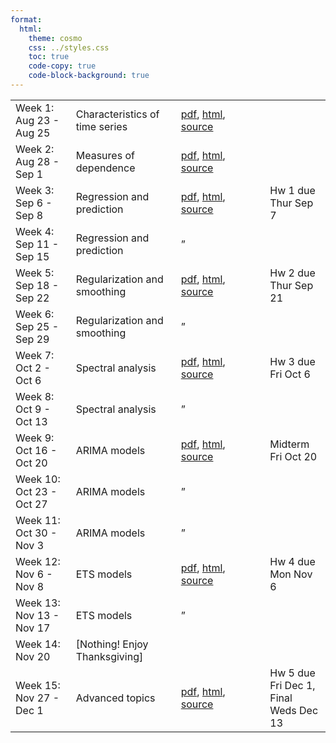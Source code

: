 ```yaml
---
format:
  html:
    theme: cosmo
    css: ../styles.css
    toc: true
    code-copy: true
    code-block-background: true
---
```


|    |       |      |    |
|----|-------|------|----|
| Week 1: Aug 23 - Aug 25 |	Characteristics of time series 	| [pdf](lectures/characteristics/characteristics.pdf), [html](lectures/characteristics/characteristics.html), [source](https://github.com/berkeley-stat153/fall-2024/tree/main/lectures/characteristics) | |	
| Week 2: Aug 28 - Sep 1  |	Measures of dependence 	| [pdf](lectures/dependence/dependence.pdf), [html](lectures/dependence/dependence.html), [source](https://github.com/berkeley-stat153/fall-2024/tree/main/lectures/dependence) 	| |
| Week 3: Sep 6 - Sep 8  |	Regression and prediction 	| [pdf](lectures/regression/regression.pdf), [html](lectures/regression/regression.html), [source](https://github.com/berkeley-stat153/fall-2024/tree/main/lectures/regression) |	Hw 1 due Thur Sep 7 |
| Week 4: Sep 11 - Sep 15 |	Regression and prediction 	| " | | 	
| Week 5: Sep 18 - Sep 22 |	Regularization and smoothing 	| [pdf](lectures/smoothing/smoothing.pdf), [html](lectures/smoothing/smoothing.html), [source](https://github.com/berkeley-stat153/fall-2024/tree/main/lectures/smoothing) |	Hw 2 due Thur Sep 21 |
| Week 6: Sep 25 - Sep 29 |	Regularization and smoothing 	| " | | 	
| Week 7: Oct 2 - Oct 6 |	Spectral analysis 	| [pdf](lectures/spectral/spectral.pdf), [html](lectures/spectral/spectral.html), [source](https://github.com/berkeley-stat153/fall-2024/tree/main/lectures/spectral) |	Hw 3 due Fri Oct 6 |
| Week 8: Oct 9 - Oct 13 |	Spectral analysis 	| " | | 	
| Week 9: Oct 16 - Oct 20 |	ARIMA models 	| [pdf](lectures/arima/arima.pdf), [html](lectures/arima/arima.html), [source](https://github.com/berkeley-stat153/fall-2024/tree/main/lectures/arima) |	Midterm Fri Oct 20 |
| Week 10: Oct 23 - Oct 27 |	ARIMA models 	| " | | 	
| Week 11: Oct 30 - Nov 3 |	ARIMA models 	| " | | 	
| Week 12: Nov 6 - Nov 8 |	ETS models 	| [pdf](lectures/ets/ets.pdf), [html](lectures/ets/ets.html), [source](https://github.com/berkeley-stat153/fall-2024/tree/main/lectures/ets) |	Hw 4 due Mon Nov 6 |
| Week 13: Nov 13 - Nov 17 |	ETS models 	| " | | 	
| Week 14: Nov 20  |	[Nothing! Enjoy Thanksgiving] 	| | |	
| Week 15: Nov 27 - Dec 1 | 	Advanced topics 	| [pdf](lectures/advanced/advanced.pdf), [html](lectures/advanced/advanced.html), [source](https://github.com/berkeley-stat153/fall-2024/tree/main/lectures/advanced) |	Hw 5 due Fri Dec 1, Final Weds Dec 13 |
